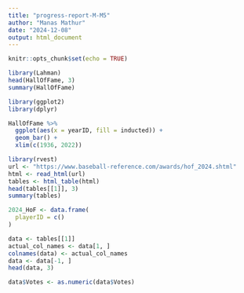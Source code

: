 ```yaml
---
title: "progress-report-M-M5"
author: "Manas Mathur"
date: "2024-12-08"
output: html_document
---
```


```r
knitr::opts_chunk$set(echo = TRUE)
```

```r
library(Lahman)
head(HallOfFame, 3)
summary(HallOfFame)
```

```r
library(ggplot2)
library(dplyr)

HallOfFame %>% 
  ggplot(aes(x = yearID, fill = inducted)) +
  geom_bar() +
  xlim(c(1936, 2022))
```

```r
library(rvest)
url <- "https://www.baseball-reference.com/awards/hof_2024.shtml"
html <- read_html(url)
tables <- html_table(html)
head(tables[[1]], 3)
summary(tables)
```
```r
2024_HoF <- data.frame(
  playerID = c()
)
```


```r
data <- tables[[1]]
actual_col_names <- data[1, ]
colnames(data) <- actual_col_names
data <- data[-1, ]
head(data, 3)
```

```r
data$Votes <- as.numeric(data$Votes)
```

```r

```


